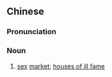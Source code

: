 {{also|人肉市场}}
==Chinese==
{{zh-forms|s=人肉市场|type=22}}

===Pronunciation===
{{zh-pron
|m=rénròu shì場
|c=jan4 juk6 si5 coeng4
|cat=n
}}

===Noun===
{{zh-noun}}

# [[sex]] [[market]]; [[house of ill fame|houses of ill fame]]